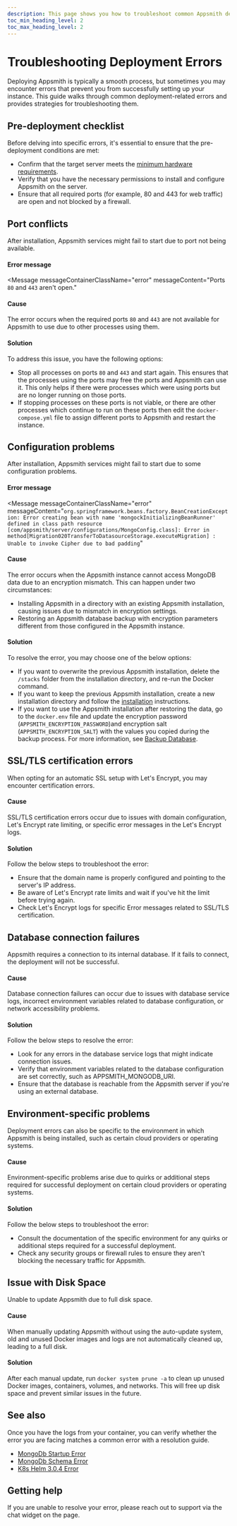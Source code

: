 ```yaml
---
description: This page shows you how to troubleshoot common Appsmith deployment errors.
toc_min_heading_level: 2
toc_max_heading_level: 2
---
```



# Troubleshooting Deployment Errors

Deploying Appsmith is typically a smooth process, but sometimes you may encounter errors that prevent you from successfully setting up your instance. This guide walks through common deployment-related errors and provides strategies for troubleshooting them.

## Pre-deployment checklist

Before delving into specific errors, it's essential to ensure that the pre-deployment conditions are met:

- Confirm that the target server meets the [minimum hardware requirements](/getting-started/setup).
- Verify that you have the necessary permissions to install and configure Appsmith on the server.
- Ensure that all required ports (for example, 80 and 443 for web traffic) are open and not blocked by a firewall.

## Port conflicts

After installation, Appsmith services might fail to start due to port not being available.

#### Error message

<Message
  messageContainerClassName="error"
  messageContent="Ports `80` and `443` aren't open."
></Message>

#### Cause

The error occurs when the required ports `80` and `443` are not available for Appsmith to use due to other processes using them.

#### Solution

To address this issue, you have the following options:

- Stop all processes on ports `80` and `443` and start again. This ensures that the processes using the ports may free the ports and Appsmith can use it. This only helps if there were processes which were using ports but are no longer running on those ports.
- If stopping processes on these ports is not viable, or there are other processes which continue to run on these ports then edit the `docker-compose.yml` file to assign different ports to Appsmith and restart the instance.

## Configuration problems

After installation, Appsmith services might fail to start due to some configuration problems.

#### Error message

<Message
  messageContainerClassName="error"
  messageContent="`org.springframework.beans.factory.BeanCreationException: Error creating bean with name 'mongockInitializingBeanRunner' defined in class path resource [com/appsmith/server/configurations/MongoConfig.class]: Error in method[Migration020TransferToDatasourceStorage.executeMigration] : Unable to invoke Cipher due to bad padding`"
></Message>

#### Cause

The error occurs when the Appsmith instance cannot access MongoDB data due to an encryption mismatch. This can happen under two circumstances:

* Installing Appsmith in a directory with an existing Appsmith installation, causing issues due to mismatch in encryption settings.
* Restoring an Appsmith database backup with encryption parameters different from those configured in the Appsmith instance.

#### Solution

To resolve the error, you may choose one of the below options:

- If you want to overwrite the previous Appsmith installation, delete the `/stacks` folder from the installation directory, and re-run the Docker command.
- If you want to keep the previous Appsmith installation, create a new installation directory and follow the [installation](/getting-started/setup/installation-guides/docker#install-appsmith) instructions.
- If you want to use the Appsmith installation after restoring the data, go to the `docker.env` file and update the encryption password (`APPSMITH_ENCRYPTION_PASSWORD`)and encryption salt (`APPSMITH_ENCRYPTION_SALT`) with the values you copied during the backup process. For more information, see [Backup Database](/getting-started/setup/instance-management/appsmithctl#backup-database).

## SSL/TLS certification errors

When opting for an automatic SSL setup with Let's Encrypt, you may encounter certification errors.

#### Cause

SSL/TLS certification errors occur due to issues with domain configuration, Let's Encrypt rate limiting, or specific error messages in the Let's Encrypt logs.

#### Solution

Follow the below steps to troubleshoot the error:

- Ensure that the domain name is properly configured and pointing to the server's IP address.
- Be aware of Let's Encrypt rate limits and wait if you've hit the limit before trying again.
- Check Let's Encrypt logs for specific Error messages related to SSL/TLS certification.

## Database connection failures

Appsmith requires a connection to its internal database. If it fails to connect, the deployment will not be successful.

#### Cause

Database connection failures can occur due to issues with database service logs, incorrect environment variables related to database configuration, or network accessibility problems.

#### Solution

Follow the below steps to resolve the error:

- Look for any errors in the database service logs that might indicate connection issues.
- Verify that environment variables related to the database configuration are set correctly, such as APPSMITH_MONGODB_URI.
- Ensure that the database is reachable from the Appsmith server if you're using an external database.

## Environment-specific problems

Deployment errors can also be specific to the environment in which Appsmith is being installed, such as certain cloud providers or operating systems.

#### Cause
Environment-specific problems arise due to quirks or additional steps required for successful deployment on certain cloud providers or operating systems.

#### Solution

Follow the below steps to troubleshoot the error:

- Consult the documentation of the specific environment for any quirks or additional steps required for a successful deployment.
- Check any security groups or firewall rules to ensure they aren't blocking the necessary traffic for Appsmith.

## Issue with Disk Space 

Unable to update Appsmith due to full disk space.

#### Cause

When manually updating Appsmith without using the auto-update system, old and unused Docker images and logs are not automatically cleaned up, leading to a full disk.

#### Solution

After each manual update, run `docker system prune -a` to clean up unused Docker images, containers, volumes, and networks. This will free up disk space and prevent similar issues in the future.

## See also

Once you have the logs from your container, you can verify whether the error you are facing matches a common error with a resolution guide.

- [MongoDb Startup Error](/help-and-support/troubleshooting-guide/deployment-error-guides/mongodb-startup-error-postv5)
- [MongoDb Schema Error](/help-and-support/troubleshooting-guide/deployment-error-guides/schema-mismatch-error)
- [K8s Helm 3.0.4 Error](/help-and-support/troubleshooting-guide/deployment-error-guides/k8s-helm3.0.4-upgrade-error)

## Getting help

If you are unable to resolve your error, please reach out to support via the chat widget on the page.